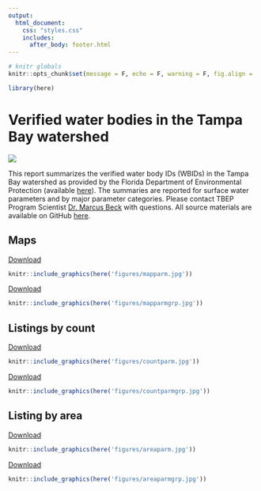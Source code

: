 ```yaml
---
output:
  html_document:
    css: "styles.css"
    includes:
      after_body: footer.html
---
```


```r
# knitr globals
knitr::opts_chunk$set(message = F, echo = F, warning = F, fig.align = 'center')

library(here)
```

# Verified water bodies in the Tampa Bay watershed {.tabset .tabset-pills}

![](tbep_logo.png)

This report summarizes the verified water body IDs (WBIDs) in the Tampa Bay watershed as provided by the Florida Department of Environmental Protection (available [here](https://geodata.dep.state.fl.us/datasets/verified-list-waterbody-ids-wbids/)).  The summaries are reported for surface water parameters and by major parameter categories.  Please contact TBEP Program Scientist [Dr. Marcus Beck](mailto:mbeck@tbep.org) with questions.  All source materials are available on GitHub [here](https://github.com/tbep-tech/verified-wbids).

## Maps

<a href="https://raw.githubusercontent.com/tbep-tech/verified-wbids/main/figures/mapparm.jpg" download>Download</a>
```r
knitr::include_graphics(here('figures/mapparm.jpg'))
```

<a href="https://raw.githubusercontent.com/tbep-tech/verified-wbids/main/figures/mapparmgrp.jpg" download>Download</a>
```r
knitr::include_graphics(here('figures/mapparmgrp.jpg'))
```

## Listings by count

<a href="https://raw.githubusercontent.com/tbep-tech/verified-wbids/main/figures/countparm.jpg" download>Download</a>
```r
knitr::include_graphics(here('figures/countparm.jpg'))
```

<a href="https://raw.githubusercontent.com/tbep-tech/verified-wbids/main/figures/countparmgrp.jpg" download>Download</a>
```r
knitr::include_graphics(here('figures/countparmgrp.jpg'))
```

## Listing by area

<a href="https://raw.githubusercontent.com/tbep-tech/verified-wbids/main/figures/areaparm.jpg" download>Download</a>
```r
knitr::include_graphics(here('figures/areaparm.jpg'))
```

<a href="https://raw.githubusercontent.com/tbep-tech/verified-wbids/main/figures/areaparmgrp.jpg" download>Download</a>
```r
knitr::include_graphics(here('figures/areaparmgrp.jpg'))
```
